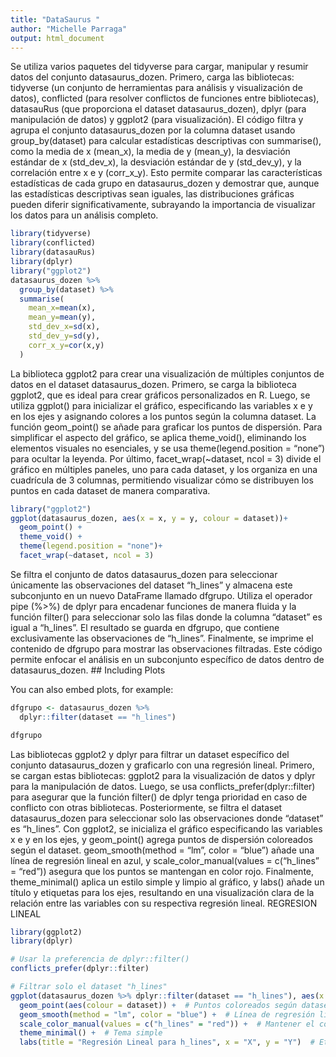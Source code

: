 ```yaml
---
title: "DataSaurus "
author: "Michelle Parraga"
output: html_document
---
```



Se utiliza varios paquetes del tidyverse para cargar, manipular y resumir datos del conjunto datasaurus_dozen. Primero, carga las bibliotecas: tidyverse (un conjunto de herramientas para análisis y visualización de datos), conflicted (para resolver conflictos de funciones entre bibliotecas), datasauRus (que proporciona el dataset datasaurus_dozen), dplyr (para manipulación de datos) y ggplot2 (para visualización). El código filtra y agrupa el conjunto datasaurus_dozen por la columna dataset usando group_by(dataset) para calcular estadísticas descriptivas con summarise(), como la media de x (mean_x), la media de y (mean_y), la desviación estándar de x (std_dev_x), la desviación estándar de y (std_dev_y), y la correlación entre x e y (corr_x_y). Esto permite comparar las características estadísticas de cada grupo en datasaurus_dozen y demostrar que, aunque las estadísticas descriptivas sean iguales, las distribuciones gráficas pueden diferir significativamente, subrayando la importancia de visualizar los datos para un análisis completo.

```r
library(tidyverse)
library(conflicted)
library(datasauRus)
library(dplyr)
library("ggplot2")
datasaurus_dozen %>%
  group_by(dataset) %>%
  summarise(
    mean_x=mean(x),
    mean_y=mean(y),
    std_dev_x=sd(x),
    std_dev_y=sd(y),
    corr_x_y=cor(x,y)
  )


```


La biblioteca ggplot2 para crear una visualización de múltiples conjuntos de datos en el dataset datasaurus_dozen. Primero, se carga la biblioteca ggplot2, que es ideal para crear gráficos personalizados en R. Luego, se utiliza ggplot() para inicializar el gráfico, especificando las variables x e y en los ejes y asignando colores a los puntos según la columna dataset. La función geom_point() se añade para graficar los puntos de dispersión. Para simplificar el aspecto del gráfico, se aplica theme_void(), eliminando los elementos visuales no esenciales, y se usa theme(legend.position = "none") para ocultar la leyenda. Por último, facet_wrap(~dataset, ncol = 3) divide el gráfico en múltiples paneles, uno para cada dataset, y los organiza en una cuadrícula de 3 columnas, permitiendo visualizar cómo se distribuyen los puntos en cada dataset de manera comparativa.


```r
library("ggplot2")
ggplot(datasaurus_dozen, aes(x = x, y = y, colour = dataset))+
  geom_point() +
  theme_void() +
  theme(legend.position = "none")+
  facet_wrap(~dataset, ncol = 3)
```
Se filtra el conjunto de datos datasaurus_dozen para seleccionar únicamente las observaciones del dataset "h_lines" y almacena este subconjunto en un nuevo DataFrame llamado dfgrupo. Utiliza el operador pipe (%>%) de dplyr para encadenar funciones de manera fluida y la función filter() para seleccionar solo las filas donde la columna "dataset" es igual a "h_lines". El resultado se guarda en dfgrupo, que contiene exclusivamente las observaciones de "h_lines". Finalmente, se imprime el contenido de dfgrupo para mostrar las observaciones filtradas. Este código permite enfocar el análisis en un subconjunto específico de datos dentro de datasaurus_dozen.
## Including Plots

You can also embed plots, for example:

```r
dfgrupo <- datasaurus_dozen %>%
  dplyr::filter(dataset == "h_lines")

dfgrupo


```
Las bibliotecas ggplot2 y dplyr para filtrar un dataset específico del conjunto datasaurus_dozen y graficarlo con una regresión lineal. Primero, se cargan estas bibliotecas: ggplot2 para la visualización de datos y dplyr para la manipulación de datos. Luego, se usa conflicts_prefer(dplyr::filter) para asegurar que la función filter() de dplyr tenga prioridad en caso de conflicto con otras bibliotecas. Posteriormente, se filtra el dataset datasaurus_dozen para seleccionar solo las observaciones donde "dataset" es "h_lines". Con ggplot2, se inicializa el gráfico especificando las variables x e y en los ejes, y geom_point() agrega puntos de dispersión coloreados según el dataset. geom_smooth(method = "lm", color = "blue") añade una línea de regresión lineal en azul, y scale_color_manual(values = c("h_lines" = "red")) asegura que los puntos se mantengan en color rojo. Finalmente, theme_minimal() aplica un estilo simple y limpio al gráfico, y labs() añade un título y etiquetas para los ejes, resultando en una visualización clara de la relación entre las variables con su respectiva regresión lineal.
REGRESION LINEAL
```r
library(ggplot2)
library(dplyr)

# Usar la preferencia de dplyr::filter()
conflicts_prefer(dplyr::filter)

# Filtrar solo el dataset "h_lines"
ggplot(datasaurus_dozen %>% dplyr::filter(dataset == "h_lines"), aes(x = x, y = y)) +
  geom_point(aes(colour = dataset)) +  # Puntos coloreados según dataset
  geom_smooth(method = "lm", color = "blue") +  # Línea de regresión lineal
  scale_color_manual(values = c("h_lines" = "red")) +  # Mantener el color rojo para "h_lines"
  theme_minimal() +  # Tema simple
  labs(title = "Regresión Lineal para h_lines", x = "X", y = "Y")  # Etiquetas

```

